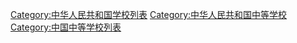 [[Category:中华人民共和国学校列表|Category:中华人民共和国学校列表]]
[[Category:中华人民共和国中等学校|Category:中华人民共和国中等学校]]
[[Category:中国中等学校列表|Category:中国中等学校列表]]
